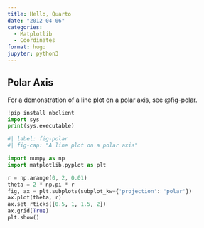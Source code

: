 ```yaml
---
title: Hello, Quarto
date: "2012-04-06"
categories:
  - Matplotlib
  - Coordinates
format: hugo
jupyter: python3
---
```


## Polar Axis

For a demonstration of a line plot on a polar axis, see @fig-polar.

```python
!pip install nbclient
import sys
print(sys.executable)
```


```python
#| label: fig-polar
#| fig-cap: "A line plot on a polar axis"

import numpy as np
import matplotlib.pyplot as plt

r = np.arange(0, 2, 0.01)
theta = 2 * np.pi * r
fig, ax = plt.subplots(subplot_kw={'projection': 'polar'})
ax.plot(theta, r)
ax.set_rticks([0.5, 1, 1.5, 2])
ax.grid(True)
plt.show()
```